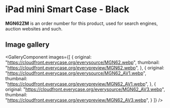 
# iPad mini Smart Case - Black

<Callout type='info' emoji='👉🏻'>**MGN62ZM** is an order number for this product, used for search engines, auction websites and such.</Callout>

## Image gallery

<GalleryComponent
    images={[
      {
        original: "https://cloudfront.everycase.org/everysource/MGN62.webp",
        thumbnail: "https://cloudfront.everycase.org/everypreview/MGN62.webp",
      },
      {
        original: "https://cloudfront.everycase.org/everysource/MGN62_AV1.webp",
        thumbnail: "https://cloudfront.everycase.org/everypreview/MGN62_AV1.webp",
      },
      {
        original: "https://cloudfront.everycase.org/everysource/MGN62_AV3.webp",
        thumbnail: "https://cloudfront.everycase.org/everypreview/MGN62_AV3.webp",
      }
    ]}
  />
